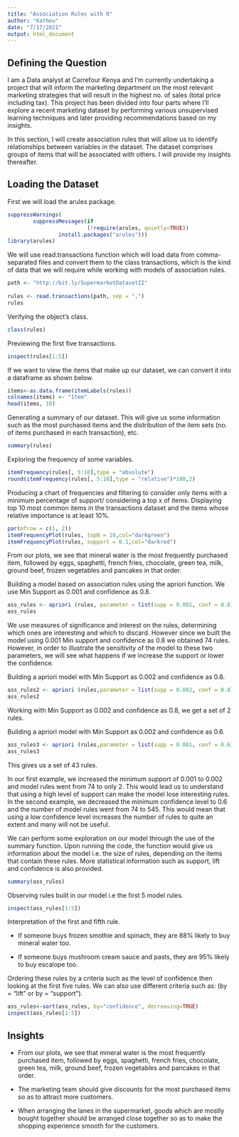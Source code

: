 ---
title: "Association Rules with R"
author: "Katheu"
date: "7/17/2021"
output: html_document
---

## Defining the Question

I am a Data analyst at Carrefour Kenya and I'm currently undertaking a project that will inform the marketing department on the most relevant marketing strategies that will result in the highest no. of sales (total price including tax). This project has been divided into four parts where I'll explore a recent marketing dataset by performing various unsupervised learning techniques and later providing recommendations based on my insights.

In this section, I will create association rules that will allow us to identify relationships between variables in the dataset. The dataset comprises groups of items that will be associated with others. I will provide my insights thereafter.

## Loading the Dataset

First we will load the arules package.
```{r}
suppressWarnings(
        suppressMessages(if
                         (!require(arules, quietly=TRUE))
                install.packages("arules")))
library(arules)
```

We will use read.transactions function which will load data from comma-separated files and convert them to the class transactions, which is the kind of data that we will require while working with models of association rules.

```{r}
path <- "http://bit.ly/SupermarketDatasetII"
  
rules <- read.transactions(path, sep = ",")
rules
```

Verifying the object's class.

```{r}
class(rules)
```
Previewing the first five transactions.

```{r}
inspect(rules[1:5])
```
If we want to view the items that make up our dataset, we can convert it into a dataframe as shown below.

```{r}
items<-as.data.frame(itemLabels(rules))
colnames(items) <- "Item"
head(items, 10) 
```
Generating a summary of our dataset. This will give us some information such as the most purchased items and the distribution of the item sets (no. of items purchased in each transaction), etc.

```{r}
summary(rules)
```
Exploring the frequency of some variables.

```{r}
itemFrequency(rules[, 5:10],type = "absolute")
round(itemFrequency(rules[, 5:10],type = "relative")*100,2)
```

Producing a chart of frequencies and filtering to consider only items with a minimum percentage of support/ considering a top x of items.
Displaying top 10 most common items in the transactions dataset and the items whose relative importance is at least 10%.

```{r}
par(mfrow = c(1, 2))
itemFrequencyPlot(rules, topN = 10,col="darkgreen")
itemFrequencyPlot(rules, support = 0.1,col="darkred")
```

From our plots, we see that mineral water is the most frequently purchased item, followed by eggs, spaghetti, french fries, chocolate, green tea, milk, ground beef, frozen vegetables and pancakes in that order.

Building a model based on association rules using the apriori function.
We use Min Support as 0.001 and confidence as 0.8.

```{r}
ass_rules <- apriori (rules, parameter = list(supp = 0.001, conf = 0.8))
ass_rules
```

We use measures of significance and interest on the rules, determining which ones are interesting and which to discard.
However since we built the model using 0.001 Min support and confidence as 0.8 we obtained 74 rules.
However, in order to illustrate the sensitivity of the model to these two parameters, we will see what happens if we increase the support or lower the confidence.

Building a apriori model with Min Support as 0.002 and confidence as 0.8.

```{r}
ass_rules2 <- apriori (rules,parameter = list(supp = 0.002, conf = 0.8))
ass_rules2
```

Working with Min Support as 0.002 and confidence as 0.8, we get a set of 2 rules.

Building a apriori model with Min Support as 0.002 and confidence as 0.6.

```{r}
ass_rules3 <- apriori (rules,parameter = list(supp = 0.001, conf = 0.6))
ass_rules3
```
This gives us a set of 43 rules.

In our first example, we increased the minimum support of 0.001 to 0.002 and model rules went from 74 to only 2. This would lead us to understand that using a high level of support can make the model lose interesting rules. In the second example, we decreased the minimum confidence level to 0.6 and the number of model rules went from 74 to 545. This would mean that using a low confidence level increases the number of rules to quite an extent and many will not be useful.

We can perform some exploration on our model through the use of the summary function.
Upon running the code, the function would give us information about the model i.e. the size of rules, depending on the items that contain these rules. 
More statistical information such as support, lift and confidence is also provided.

```{r}
summary(ass_rules)
```

Observing rules built in our model i.e the first 5 model rules.

```{r}
inspect(ass_rules[1:5])

```
Interpretation of the first and fifth rule.

* If someone buys frozen smothie and spinach, they are 88% likely to buy mineral water too.

* If someone buys mushroom cream sauce and pasts, they are 95% likely to buy escalope too.

Ordering these rules by a criteria such as the level of confidence
then looking at the first five rules.
We can also use different criteria such as: (by = "lift" or by = "support").

```{r}
ass_rules<-sort(ass_rules, by="confidence", decreasing=TRUE)
inspect(ass_rules[1:5])
```

## Insights

* From our plots, we see that mineral water is the most frequently purchased item, followed by eggs, spaghetti, french fries, chocolate, green tea, milk, ground beef, frozen vegetables and pancakes in that order.
* The marketing team should give discounts for the most purchased items so as to attract more customers.

* When arranging the lanes in the supermarket, goods which are mostly bought together should be arranged close together so as to make the shopping experience smooth for the customers.


